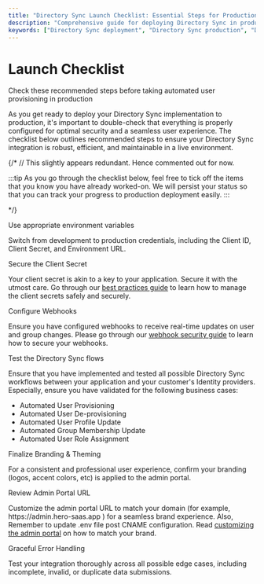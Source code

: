 ```yaml
---
title: "Directory Sync Launch Checklist: Essential Steps for Production Deployment"
description: "Comprehensive guide for deploying Directory Sync in production environments. Learn crucial steps to ensure optimal security, seamless user experience, and robust configuration for your Directory Sync implementation."
keywords: ["Directory Sync deployment", "Directory Sync production", "Directory Sync security", "Directory Sync user experience", "Environment variables configuration", "Client secret security", "Redirect URI setup", "Directory Sync branding", "Admin portal customization", "Directory Sync error handling", "B2B application security", "Identity management", "Authentication best practices", "Directory Sync implementation checklist", "Enterprise Directory Sync deployment"]
---
```

# Launch Checklist

<Subtitle>
    Check these recommended steps before taking automated user provisioning in production
</Subtitle>

As you get ready to deploy your Directory Sync implementation to production, it's important to double-check that everything is properly configured for optimal security and a seamless user experience. The checklist below outlines recommended steps to ensure your Directory Sync integration is robust, efficient, and maintainable in a live environment.

{/*
// This slightly appears redundant. Hence commented out for now.

<div className="page_right_hint">
:::tip
As you go through the checklist below, feel free to tick off the items that you know you have already worked-on. We will persist your status so that you can track your progress to production deployment easily.
:::
</div>

*/}

<LabeledCheckbox id="1"> Use appropriate environment variables </LabeledCheckbox>

Switch from development to production credentials, including the Client ID, Client Secret, and Environment URL.

<LabeledCheckbox id="2"> Secure the Client Secret </LabeledCheckbox>

Your client secret is akin to a key to your application. Secure it with the utmost care. Go through our [best practices guide](/sso/guides/key-concepts/manage-client-secrets) to learn how to manage the client secrets safely and securely.

<LabeledCheckbox id="3"> Configure Webhooks </LabeledCheckbox>

Ensure you have configured webhooks to receive real-time updates on user and group changes. Please go through our [webhook security guide](/dir-sync/webhooks) to learn how to secure your webhooks.

<LabeledCheckbox id="4"> Test the Directory Sync flows </LabeledCheckbox>

Ensure that you have implemented and tested all possible Directory Sync workflows between your application and your customer's Identity providers. Especially, ensure you have validated for the following business cases:

- Automated User Provisioning
- Automated User De-provisioning
- Automated User Profile Update
- Automated Group Membership Update
- Automated User Role Assignment

<LabeledCheckbox id="5"> Finalize Branding & Theming </LabeledCheckbox>

For a consistent and professional user experience, confirm your branding (logos, accent colors, etc) is applied to the admin portal.

<LabeledCheckbox id="6"> Review Admin Portal URL </LabeledCheckbox>

Customize the admin portal URL to match your domain (for example, <SimpleCode>https:<span></span>//admin.hero-saas.app </SimpleCode>) for a seamless brand experience. Also, Remember to update <SimpleCode>.env</SimpleCode> file post CNAME configuration. Read [customizing the admin portal](/dir-sync/domain-and-theme-customization) on how to match your brand.

<LabeledCheckbox id="7"> Graceful Error Handling </LabeledCheckbox>

Test your integration thoroughly across all possible edge cases, including incomplete, invalid, or duplicate data submissions.
